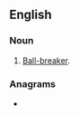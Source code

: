 {{also|ball-buster}}
==English==

===Noun===
{{en-noun}}

# [[ball-breaker|Ball-breaker]].

===Anagrams===
* {{anagrams|en|bullet bras}}
